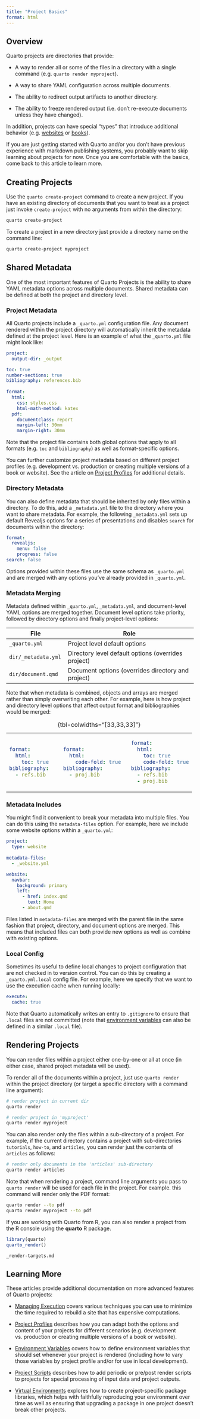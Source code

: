 ```yaml
---
title: "Project Basics"
format: html
---
```


## Overview

Quarto projects are directories that provide:

-   A way to render all or some of the files in a directory with a single command (e.g. `quarto render myproject`).

-   A way to share YAML configuration across multiple documents.

-   The ability to redirect output artifacts to another directory.

-   The ability to freeze rendered output (i.e. don't re-execute documents unless they have changed).

In addition, projects can have special "types" that introduce additional behavior (e.g. [websites](/docs/websites/website-basics.qmd) or [books](/docs/books/book-basics.qmd)).

::: callout-note
If you are just getting started with Quarto and/or you don't have previous experience with markdown publishing systems, you probably want to skip learning about projects for now. Once you are comfortable with the basics, come back to this article to learn more.
:::

## Creating Projects

Use the `quarto create-project` command to create a new project. If you have an existing directory of documents that you want to treat as a project just invoke `create-project` with no arguments from within the directory:

``` .bash
quarto create-project
```

To create a project in a new directory just provide a directory name on the command line:

``` .bash
quarto create-project myproject
```

## Shared Metadata

One of the most important features of Quarto Projects is the ability to share YAML metadata options across multiple documents. Shared metadata can be defined at both the project and directory level.

### Project Metadata

All Quarto projects include a `_quarto.yml` configuration file. Any document rendered within the project directory will automatically inherit the metadata defined at the project level. Here is an example of what the `_quarto.yml` file might look like:

``` .yaml
project:
  output-dir: _output

toc: true
number-sections: true
bibliography: references.bib  
  
format:
  html:
    css: styles.css
    html-math-method: katex
  pdf:
    documentclass: report
    margin-left: 30mm
    margin-right: 30mm
```

Note that the project file contains both global options that apply to all formats (e.g. `toc` and `bibliography`) as well as format-specific options.

You can further customize project metadata based on different project profiles (e.g. development vs. production or creating multiple versions of a book or website). See the article on [Project Profiles](profiles.qmd) for additional details.

### Directory Metadata

You can also define metadata that should be inherited by only files within a directory. To do this, add a `_metadata.yml` file to the directory where you want to share metadata. For example, the following `_metadata.yml` sets up default Revealjs options for a series of presentations and disables `search` for documents within the directory:

``` .yaml
format:
  revealjs: 
    menu: false
    progress: false
search: false
```

Options provided within these files use the same schema as `_quarto.yml` and are merged with any options you've already provided in `_quarto.yml`.

### Metadata Merging

Metadata defined within `_quarto.yml`, `_metadata.yml`, and document-level YAML options are merged together. Document level options take priority, followed by directory options and finally project-level options:

+------------------------+-----------------------------------------------------+
| File                   | Role                                                |
+========================+=====================================================+
| `_quarto.yml`          | Project level default options                       |
+------------------------+-----------------------------------------------------+
| `dir/_metadata.yml`    | Directory level default options (overrides project) |
+------------------------+-----------------------------------------------------+
| `dir/document.qmd`     | Document options (overrides directory and project)  |
+------------------------+-----------------------------------------------------+

Note that when metadata is combined, objects and arrays are merged rather than simply overwriting each other. For example, here is how project and directory level options that affect output format and bibliographies would be merged:

+------------------------------------+------------------------------------------+-------------------------------+
| ``` {.yaml filename="_quarto.yml"} | ``` {.yaml filename="dir/_metadata.yml"} | ``` {.yaml filename="merged"} |
| format:                            | format:                                  | format:                       |
|   html:                            |   html:                                  |   html:                       |
|     toc: true                      |     code-fold: true                      |     toc: true                 |
| bibliography:                      | bibliography:                            |     code-fold: true           |
|   - refs.bib                       |   - proj.bib                             | bibliography:                 |
|                                    |                                          |   - refs.bib                  |
|                                    |                                          |   - proj.bib                  |
| ```                                | ```                                      | ```                           |
+------------------------------------+------------------------------------------+-------------------------------+

: {tbl-colwidths="\[33,33,33\]"}

### Metadata Includes

You might find it convenient to break your metadata into multiple files. You can do this using the `metadata-files` option. For example, here we include some website options within a `_quarto.yml`:

``` .yaml
project:
  type: website
  
metadata-files:
  - _website.yml
```

``` .yaml
website:
  navbar:
    background: primary
    left:
      - href: index.qmd
        text: Home
      - about.qmd
```

Files listed in `metadata-files` are merged with the parent file in the same fashion that project, directory, and document options are merged. This means that included files can both provide new options as well as combine with existing options.

### Local Config

Sometimes its useful to define local changes to project configuration that are not checked in to version control. You can do this by creating a `_quarto.yml.local` config file. For example, here we specify that we want to use the execution cache when running locally:

```.yaml
execute:
  cache: true
```

Note that Quarto automatically writes an entry to `.gitignore` to ensure that `.local` files are not committed (note that [environment variables](environment.qmd#local-environment) can also be defined in a similar `.local` file).

## Rendering Projects

You can render files within a project either one-by-one or all at once (in either case, shared project metadata will be used).

To render all of the documents within a project, just use `quarto render` within the project directory (or target a specific directory with a command line argument):

``` .bash
# render project in current dir
quarto render 

# render project in 'myproject'
quarto render myproject
```

You can also render only the files within a sub-directory of a project. For example, if the current directory contains a project with sub-directories `tutorials`, `how-to`, and `articles`, you can render just the contents of `articles` as follows:

``` .bash
# render only documents in the 'articles' sub-directory
quarto render articles
```

Note that when rendering a project, command line arguments you pass to `quarto render` will be used for each file in the project. For example. this command will render only the PDF format:

``` .bash
quarto render --to pdf
quarto render myproject --to pdf
```

If you are working with Quarto from R, you can also render a project from the R console using the **quarto** R package.

``` r
library(quarto)
quarto_render()
```

``` include
_render-targets.md
```

## Learning More

These articles provide additional documentation on more advanced features of Quarto projects:

-   [Managing Execution](code-execution.qmd) covers various techniques you can use to minimize the time required to rebuild a site that has expensive computations.

-   [Project Profiles](profiles.qmd) describes how you can adapt both the options and content of your projects for different scenarios (e.g. development vs. production or creating multiple versions of a book or website).

-   [Environment Variables](environment.qmd) covers how to define environment variables that should set whenever your project is rendered (including how to vary those variables by project profile and/or for use in local development).

-   [Project Scripts](scripts.qmd) describes how to add periodic or pre/post render scripts to projects for special processing of input data and project outputs.

-   [Virtual Environments](virtual-environments.qmd) explores how to create project-specific package libraries, which helps with faithfully reproducing your environment over time as well as ensuring that upgrading a package in one project doesn't break other projects.

